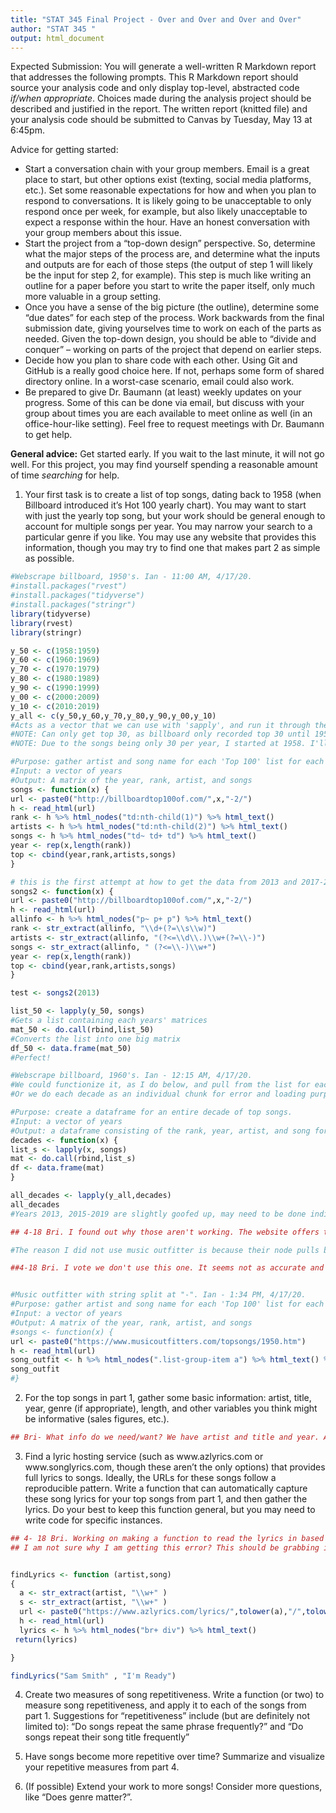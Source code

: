 ```yaml
---
title: "STAT 345 Final Project - Over and Over and Over and Over"
author: "STAT 345 "
output: html_document
---
```


Expected Submission: You will generate a well-written R Markdown report that addresses the following prompts. This R Markdown report should source your analysis code and only display top-level, abstracted code _if/when appropriate_. Choices made during the analysis project should be described and justified in the report. The written report (knitted file) and your analysis code should be submitted to Canvas by Tuesday, May 13 at 6:45pm. 

Advice for getting started:

- Start a conversation chain with your group members. Email is a great place to start, but other options exist (texting, social media platforms, etc.). Set some reasonable expectations for how and when you plan to respond to conversations. It is likely going to be unacceptable to only respond once per week, for example, but also likely unacceptable to expect a response within the hour. Have an honest conversation with your group members about this issue.
- Start the project from a "top-down design" perspective. So, determine what the major steps of the process are, and determine what the inputs and outputs are for each of those steps (the output of step 1 will likely be the input for step 2, for example). This step is much like writing an outline for a paper before you start to write the paper itself, only much more valuable in a group setting. 
- Once you have a sense of the big picture (the outline), determine some "due dates" for each step of the process. Work backwards from the final submission date, giving yourselves time to work on each of the parts as needed. Given the top-down design, you should be able to "divide and conquer" -- working on parts of the project that depend on earlier steps.
- Decide how you plan to share code with each other. Using Git and GitHub is a really good choice here. If not, perhaps some form of shared directory online. In a worst-case scenario, email could also work. 
- Be prepared to give Dr. Baumann (at least) weekly updates on your progress. Some of this can be done via email, but discuss with your group about times you are each available to meet online as well (in an office-hour-like setting). Feel free to request meetings with Dr. Baumann to get help.

**General advice:** Get started early. If you wait to the last minute, it will not go well. For this project, you may find yourself spending a reasonable amount of time _searching_ for help.

1. Your first task is to create a list of top songs, dating back to 1958 (when Billboard introduced it's Hot 100 yearly chart). You may want to start with just the yearly top song, but your work should be general enough to account for multiple songs per year. You may narrow your search to a particular genre if you like. You may use any website that provides this information, though you may try to find one that makes part 2 as simple as possible.

```r
#Webscrape billboard, 1950's. Ian - 11:00 AM, 4/17/20.
#install.packages("rvest")
#install.packages("tidyverse")
#install.packages("stringr")
library(tidyverse)
library(rvest)  
library(stringr)

y_50 <- c(1958:1959)
y_60 <- c(1960:1969)
y_70 <- c(1970:1979)
y_80 <- c(1980:1989)
y_90 <- c(1990:1999)
y_00 <- c(2000:2009)
y_10 <- c(2010:2019)
y_all <- c(y_50,y_60,y_70,y_80,y_90,y_00,y_10)
#Acts as a vector that we can use with 'sapply', and run it through the song pull function.
#NOTE: Can only get top 30, as billboard only recorded top 30 until 1956. So for the first 6 years, only 30 songs each.
#NOTE: Due to the songs being only 30 per year, I started at 1958. I'll do a small list for those 2 years however, so we can keep the decade organization.

#Purpose: gather artist and song name for each 'Top 100' list for each year
#Input: a vector of years
#Output: A matrix of the year, rank, artist, and songs
songs <- function(x) {
url <- paste0("http://billboardtop100of.com/",x,"-2/")
h <- read_html(url)
rank <- h %>% html_nodes("td:nth-child(1)") %>% html_text()
artists <- h %>% html_nodes("td:nth-child(2)") %>% html_text()
songs <- h %>% html_nodes("td~ td+ td") %>% html_text()
year <- rep(x,length(rank))
top <- cbind(year,rank,artists,songs)
}

# this is the first attempt at how to get the data from 2013 and 2017-2019. Trying to use different regex with lookaheads and look behinds.This is not good yet but it is an idea 
songs2 <- function(x) {
url <- paste0("http://billboardtop100of.com/",x,"-2/")
h <- read_html(url)
allinfo <- h %>% html_nodes("p~ p+ p") %>% html_text()
rank <- str_extract(allinfo, "\\d+(?=\\s\\w)")
artists <- str_extract(allinfo, "(?<=\\d\\.)\\w+(?=\\-)")
songs <- str_extract(allinfo, " (?<=\\-)\\w+")
year <- rep(x,length(rank))
top <- cbind(year,rank,artists,songs)
}

test <- songs2(2013)

list_50 <- lapply(y_50, songs)
#Gets a list containing each years' matrices
mat_50 <- do.call(rbind,list_50)
#Converts the list into one big matrix
df_50 <- data.frame(mat_50)
#Perfect!
```

```r
#Webscrape billboard, 1960's. Ian - 12:15 AM, 4/17/20.
#We could functionize it, as I do below, and pull from the list for each year.
#Or we do each decade as an individual chunk for error and loading purposes.

#Purpose: create a dataframe for an entire decade of top songs.
#Input: a vector of years
#Output: a dataframe consisting of the rank, year, artist, and song for the year.
decades <- function(x) {
list_s <- lapply(x, songs)
mat <- do.call(rbind,list_s)
df <- data.frame(mat)
}

all_decades <- lapply(y_all,decades)
all_decades
#Years 2013, 2015-2019 are slightly goofed up, may need to be done individually

## 4-18 Bri. I found out why those aren't working. The website offers them in lots of characters and not in a table/list form so R cannot read it in that way

#The reason I did not use music outfitter is because their node pulls both the artist and song, but we could possibly seperate them by "-"
```

```r
##4-18 Bri. I vote we don't use this one. It seems not as accurate and a much harder way to compile the data


#Music outfitter with string split at "-". Ian - 1:34 PM, 4/17/20.
#Purpose: gather artist and song name for each 'Top 100' list for each year
#Input: a vector of years
#Output: A matrix of the year, rank, artist, and songs
#songs <- function(x) {
url <- paste0("https://www.musicoutfitters.com/topsongs/1950.htm")
h <- read_html(url)
song_outfit <- h %>% html_nodes(".list-group-item a") %>% html_text() %>% str_split("-")
song_outfit
#}


```


2. For the top songs in part 1, gather some basic information: artist, title, year, genre (if appropriate), length, and other variables you think might be informative (sales figures, etc.).
```r
## Bri- What info do we need/want? We have artist and title and year. Any more? 
```


3. Find a lyric hosting service (such as www.azlyrics.com or www.songlyrics.com, though these aren't the only options) that provides full lyrics to songs. Ideally, the URLs for these songs follow a reproducible pattern. Write a function that can automatically capture these song lyrics for your top songs from part 1, and then gather the lyrics. Do your best to keep this function general, but you may need to write code for specific instances.
```r
## 4- 18 Bri. Working on making a function to read the lyrics in based off the dataframes made earlier
## I am not sure why I am getting this error? This should be grabbing it. I have tried it with just like self inputting into google. 


findLyrics <- function (artist,song)
{
  a <- str_extract(artist, "\\w+" )
  s <- str_extract(artist, "\\w+" )
  url <- paste0("https://www.azlyrics.com/lyrics/",tolower(a),"/",tolower(s),".html")
  h <- read_html(url)
  lyrics <- h %>% html_nodes("br+ div") %>% html_text()
 return(lyrics) 

}

findLyrics("Sam Smith" , "I'm Ready")


```


4. Create two measures of song repetitiveness. Write a function (or two) to measure song repetitiveness, and apply it to each of the songs from part 1. Suggestions for "repetitiveness" include (but are definitely not limited to): "Do songs repeat the same phrase frequently?" and "Do songs repeat their song title frequently"

5. Have songs become more repetitive over time? Summarize and visualize your repetitive measures from part 4. 

6. (If possible) Extend your work to more songs! Consider more questions, like "Does genre matter?".